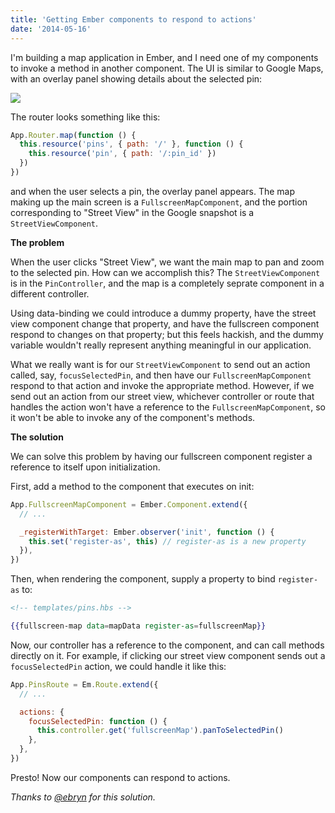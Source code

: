 ```yaml
---
title: 'Getting Ember components to respond to actions'
date: '2014-05-16'
---
```



I'm building a map application in Ember, and I need one of my components to invoke a method in another component. The UI is similar to Google Maps, with an overlay panel showing details about the selected pin:

<img src={mapUrl} />

The router looks something like this:

```js
App.Router.map(function () {
  this.resource('pins', { path: '/' }, function () {
    this.resource('pin', { path: '/:pin_id' })
  })
})
```

and when the user selects a pin, the overlay panel appears. The map making up the main screen is a `FullscreenMapComponent`, and the portion corresponding to "Street View" in the Google snapshot is a `StreetViewComponent`.

**The problem**

When the user clicks "Street View", we want the main map to pan and zoom to the selected pin. How can we accomplish this? The `StreetViewComponent` is in the `PinController`, and the map is a completely seprate component in a different controller.

Using data-binding we could introduce a dummy property, have the street view component change that property, and have the fullscreen component respond to changes on that property; but this feels hackish, and the dummy variable wouldn't really represent anything meaningful in our application.

What we really want is for our `StreetViewComponent` to send out an action called, say, `focusSelectedPin`, and then have our `FullscreenMapComponent` respond to that action and invoke the appropriate method. However, if we send out an action from our street view, whichever controller or route that handles the action won't have a reference to the `FullscreenMapComponent`, so it won't be able to invoke any of the component's methods.

**The solution**

We can solve this problem by having our fullscreen component register a reference to itself upon initialization.

First, add a method to the component that executes on init:

```js
App.FullscreenMapComponent = Ember.Component.extend({
  // ...

  _registerWithTarget: Ember.observer('init', function () {
    this.set('register-as', this) // register-as is a new property
  }),
})
```

Then, when rendering the component, supply a property to bind `register-as` to:

```handlebars
<!-- templates/pins.hbs -->

{{fullscreen-map data=mapData register-as=fullscreenMap}}
```

Now, our controller has a reference to the component, and can call methods directly on it. For example, if clicking our street view component sends out a `focusSelectedPin` action, we could handle it like this:

```js
App.PinsRoute = Em.Route.extend({
  // ...

  actions: {
    focusSelectedPin: function () {
      this.controller.get('fullscreenMap').panToSelectedPin()
    },
  },
})
```

Presto! Now our components can respond to actions.

_Thanks to [@ebryn](http://www.twitter.com/ebryn) for this solution._
